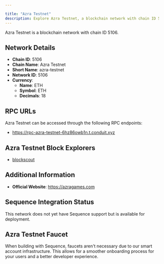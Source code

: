 ```yaml
---

title: "Azra Testnet"
description: Explore Azra Testnet, a blockchain network with chain ID 5106. Learn about its native currency, ETH, and how to interact with the network.
---
```




Azra Testnet is a blockchain network with chain ID 5106.

## Network Details

- **Chain ID**: 5106
- **Chain Name**: Azra Testnet
- **Short Name**: azra-testnet
- **Network ID**: 5106
- **Currency**: 
  - **Name**: ETH
  - **Symbol**: ETH
  - **Decimals**: 18

## RPC URLs

Azra Testnet can be accessed through the following RPC endpoints:

- https://rpc-azra-testnet-6hz86owb1n.t.conduit.xyz

## Azra Testnet Block Explorers

- [blockscout](https://explorerl2new-azra-testnet-6hz86owb1n.t.conduit.xyz)

## Additional Information

- **Official Website**: https://azragames.com

## Sequence Integration Status

This network does not yet have Sequence support but is available for deployment.

## Azra Testnet Faucet

When building with Sequence, faucets aren't necessary due to our smart account infrastructure. This allows for a smoother onboarding process for your users and a better developer experience.
